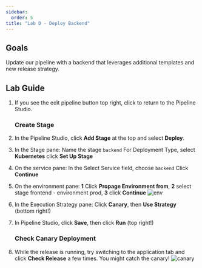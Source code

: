 ```yaml
---
sidebar:
  order: 5
title: "Lab D - Deploy Backend"
---
```


## Goals

Update our pipeline with a backend that leverages additional templates and new release strategy.

## Lab Guide

1. If you see the edit pipeline button top right, click to return to the Pipeline Studio.

   ### Create Stage

1. In the Pipeline Studio, click **Add Stage** at the top and select **Deploy**.
1. In the Stage pane:
   Name the stage `backend`
   For Deployment Type, select **Kubernetes**
   click **Set Up Stage**
1. On the service pane:
   In the Select Service field, choose `backend`
   Click **Continue**
1. On the environment pane: **1** Click **Propage Environment from**, **2** select stage frontend - environment prod, **3** click **Continue**
   ![env](../../../img/harness4env.png)
1. In the Execution Strategy pane:
   Click **Canary**, then **Use Strategy** (bottom right!)
1. In Pipeline Studio, click **Save**, then click **Run** (top right!)

   ### Check Canary Deployment

1. While the release is running, try switching to the application tab and click **Check Release** a few times. You might catch the canary!
   ![canary](../../../img/canary.png)
